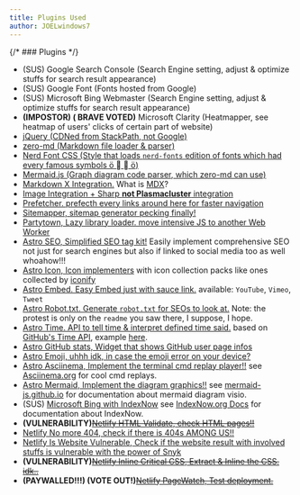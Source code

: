 ```yaml
---
title: Plugins Used
author: JOELwindows7
---
```

{/* ### Plugins */}
- (SUS) Google Search Console (Search Engine setting, adjust & optimize stuffs for search result appearance)
- (SUS) Google Font (Fonts hosted from Google)
- (SUS) Microsoft Bing Webmaster (Search Engine setting, adjust & optimize stuffs for search result appearance)
- **(IMPOSTOR) (<Icon height="18px" name="logos:brave" /> BRAVE VOTED)** Microsoft Clarity (Heatmapper, see heatmap of users' clicks of certain part of website)
- <a href="https://jquery.com/download/#using-jquery-with-a-cdn" target="_blank" rel="noopener noreferrer">jQuery (CDNed from StackPath, not Google)</a>
- <a href="https://zerodevx.github.io/zero-md/installation/" target="_blank" rel="noopener noreferrer">zero-md (Markdown file loader & parser)</a>
- <a href="https://mshaugh.github.io/nerdfont-webfonts/" target="_blank" rel="noopener noreferrer">Nerd Font CSS (Style that loads `nerd-fonts` edition of fonts which had every famous symbols &#xe24f; &#xea79; &#xea84; &#xe24f;)</a>
- <a href="https://mermaid-js.github.io/mermaid/#/n00b-gettingStarted?id=requirements-for-the-mermaid-api" target="_blank" rel="noopener noreferrer">Mermaid.js (Graph diagram code parser, which zero-md can use)</a>
- <a href="https://docs.astro.build/en/guides/integrations-guide/mdx/" target="_blank" rel="noopener noreferrer">Markdown X Integration.</a> What is <a href="https://mdxjs.com/docs/what-is-mdx/" target="_blank" rel="noopener noreferrer">MDX</a>?
- <a href="https://docs.astro.build/en/guides/integrations-guide/image/" target="_blank" rel="noopener noreferrer">Image Integration + Sharp <strong>not Plasmacluster</strong> integration</a>
- <a href="https://docs.astro.build/en/guides/integrations-guide/prefetch/" target="_blank" rel="noopener noreferrer">Prefetcher. prefecth every links around here for faster navigation</a>
- <a href="https://docs.astro.build/en/guides/integrations-guide/sitemap/" target="_blank" rel="noopener noreferrer">Sitemapper, sitemap generator pecking finally!</a>
- <a href="https://docs.astro.build/en/guides/integrations-guide/partytown/" target="_blank" rel="noopener noreferrer">Partytown, Lazy library loader. move intensive JS to another Web Worker</a>
- <a href="https://github.com/jonasmerlin/astro-seo" target="_blank" rel="noopener noreferrer">Astro SEO, Simplified SEO tag kit!</a> Easily implement comprehensive SEO not just for search engines but also if linked to social media too as well whoahow!!!
- <a href="https://github.com/natemoo-re/astro-icon" target="_blank" rel="noopener noreferrer">Astro Icon, Icon implementers</a> with icon collection packs like ones collected by <a href="https://iconify.design/" target="_blank" rel="noopener noreferrer">iconify</a>
- <a href="https://github.com/astro-community/astro-embed" target="_blank" rel="noopener noreferrer">Astro Embed. Easy Embed just with sauce link.</a> available: `YouTube`, `Vimeo`, `Tweet`
- <a href="https://github.com/alextim/astro-lib/tree/main/packages/astro-robots-txt#readme" target="_blank" rel="noopener noreferrer">Astro Robot.txt. Generate `robot.txt` for SEOs to look at.</a> Note: the protest is only on the `readme` you saw there, I suppose, I hope.
- <a href="https://github.com/BryceRussell/astro-github-elements/tree/main/packages/time#readme" target="_blank" rel="noopener noreferrer">Astro Time. API to tell time & interpret defined time said.</a> based on <a href="https://github.com/github/time-elements#readme" target="_blank" rel="noopener noreferrer">GitHub's Time API</a>, example <a href="https://github.github.io/time-elements/examples/" target="_blank" rel="noopener noreferrer">here</a>.
- <a href="https://github.com/ayoayco/astro-github-stats" target="_blank" rel="noopener noreferrer">Astro GitHub stats, Widget that shows GitHub user page infos</a>
- <a href="https://github.com/ayoayco/astro-github-stats" target="_blank" rel="noopener noreferrer">Astro Emoji, uhhh idk, in case the emoji error on your device?</a>
- <a href="https://code.juliancataldo.com/component/astro-terminal-player/#doc" target="_blank" rel="noopener noreferrer">Astro Asciinema, Implement the terminal cmd replay player!!</a> see <a href="https://asciinema.org" target="_blank" rel="noopener noreferrer">Asciinema.org</a> for cool cmd replays.
- <a href="https://code.juliancataldo.com/component/astro-diagram/" target="_blank" rel="noopener noreferrer">Astro Mermaid, Implement the diagram graphics!!</a> see <a href="https://mermaid-js.github.io/mermaid" target="_blank" rel="noopener noreferrer">mermaid-js.github.io</a> for documentation about mermaid diagram visio.
- (SUS) <a href="https://www.bing.com/indexnow" target="_blank" rel="noopener noreferrer">Microsoft Bing with IndexNow</a> see <a href="https://www.indexnow.org/documentation" target="_blank" rel="noopener noreferrer">IndexNow.org Docs</a> for documentation about IndexNow.
- **(VULNERABILITY)**<del><a href="https://github.com/oliverroick/netlify-plugin-html-validate#readme" target="_blank" rel="noopener noreferrer">Netlify HTML Validate, check HTML pages!!</a></del>
- <a href="https://github.com/sw-yx/netlify-plugin-no-more-404#readme" target="_blank" rel="noopener noreferrer">Netlify No more 404, check if there is 404s AMONG US!!</a>
- <a href="https://github.com/erezrokah/netlify-plugin-is-website-vulnerable#readme" target="_blank" rel="noopener noreferrer">Netlify Is Website Vulnerable, Check if the website result with involved stuffs is vulnerable with the power of Snyk</a>
- **(VULNERABILITY)**<del><a href="https://github.com/Tom-Bonnike/netlify-plugin-inline-critical-css#readme" target="_blank" rel="noopener noreferrer">Netlify Inline Critical CSS, Extract & Inline the CSS. idk..</a></del>
- **(PAYWALLED!!!) (VOTE OUT!)**<del><a href="https://github.com/pagewatchdev/netlify-plugin-pagewatch#readme" target="_blank" rel="noopener noreferrer">Netlify PageWatch, Test deployment.</a></del>